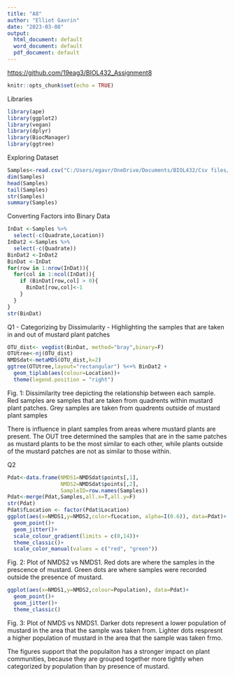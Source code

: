---
title: "A8"
author: "Elliot Gavrin"
date: "2023-03-08"
output:
  html_document: default
  word_document: default
  pdf_document: default
---

[https://github.com/19eag3/BIOL432_Assignment8](https://github.com/19eag3/BIOL432_Assignment8)

```{r setup, include=FALSE}
knitr::opts_chunk$set(echo = TRUE)
```
Libraries
```{r}
library(ape)
library(ggplot2)
library(vegan)
library(dplyr)
library(BiocManager)
library(ggtree)
```
Exploring Dataset
```{r}
Samples<-read.csv("C:/Users/egavr/OneDrive/Documents/BIOL432/Csv files/FloristicSurvey.csv")
dim(Samples)
head(Samples)
tail(Samples)
str(Samples)
summary(Samples)
```
Converting Factors into Binary Data
```{r}
InDat <-Samples %>%
  select(-c(Quadrate,Location))
InDat2 <-Samples %>%
  select(-c(Quadrate))
BinDat2 <-InDat2
BinDat <-InDat
for(row in 1:nrow(InDat)){
  for(col in 1:ncol(InDat)){
    if (BinDat[row,col] > 0){
      BinDat[row,col]<-1
    }
  }
}
str(BinDat)
```
 
Q1 - Categorizing by Dissimularity - Highlighting the samples that are taken in and out of mustard plant patches
```{r}
OTU_dist<- vegdist(BinDat, method="bray",binary=F)
OTUtree<-nj(OTU_dist)
NMDSdat<-metaMDS(OTU_dist,k=2)
ggtree(OTUtree,layout="rectangular") %<+% BinDat2 +
  geom_tiplab(aes(colour=Location))+
  theme(legend.position = "right")
```
Fig. 1: Dissimilarity tree depicting the relationship between each sample. Red samples are samples that are taken from quadrents within mustard plant patches. Grey samples are taken from quadrents outside of mustard plant samples

There is influence in plant samples from areas where mustard plants are present. The OUT tree determined the samples that are in the same patches as mustard plants to be the most similar to each other, while plants outside of the mustard patches are not as similar to those within. 

Q2
```{r}
Pdat<-data.frame(NMDS1=NMDSdat$points[,1],
                 NMDS2=NMDSdat$points[,2],
                 SampleID=row.names(Samples))
Pdat<-merge(Pdat,Samples,all.x=T,all.y=F)
str(Pdat)
Pdat$fLocation <- factor(Pdat$Location)
ggplot(aes(x=NMDS1,y=NMDS2,color=fLocation, alpha=I(0.6)), data=Pdat)+
  geom_point()+
  geom_jitter()+
  scale_colour_gradient(limits = c(0,14))+
  theme_classic()+
  scale_color_manual(values = c("red", "green"))
```
Fig. 2: Plot of NMDS2 vs NMDS1. Red dots are where the samples in the prescence of mustard. Green dots are where samples were recorded outside the presence of mustard.

```{r}
ggplot(aes(x=NMDS1,y=NMDS2,colour=Population), data=Pdat)+
  geom_point()+
  geom_jitter()+
  theme_classic()
```

Fig. 3: Plot of NMDS vs NMDS1. Darker dots represent a lower population of mustard in the area that the sample was taken from. Lighter dots respresnt a higher population of mustard in the area that the sample was taken frmo. 

The figures support that the populaiton has a stronger impact on plant communities, because they are grouped together more tightly when categorized by population than by presence of mustard. 








